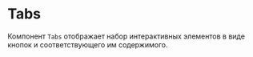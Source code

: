 

<Meta title="Компоненты/Tabs" of={TabsStories} />

# Tabs

Компонент `Tabs` отображает набор интерактивных элементов
в виде кнопок и соответствующего им содержимого.

<Canvas of={TabsStories.Default} />
